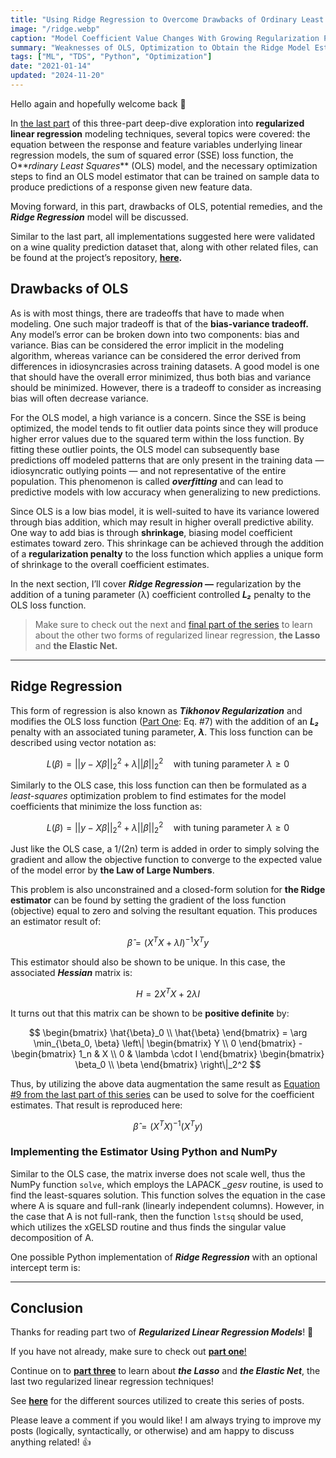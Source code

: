 ```yaml
---
title: "Using Ridge Regression to Overcome Drawbacks of Ordinary Least Squares (OLS)"
image: "/ridge.webp"
caption: "Model Coefficient Value Changes With Growing Regularization Penalty Values (Image by author)"
summary: "Weaknesses of OLS, Optimization to Obtain the Ridge Model Estimator, and an Implementation in Python Using Numpy"
tags: ["ML", "TDS", "Python", "Optimization"]
date: "2021-01-14"
updated: "2024-11-20"
---
```


Hello again and hopefully welcome back 👋

In [the last part](/blog/regularized-linear-regression-models-pt1) of this three-part deep-dive exploration into **regularized linear regression** modeling techniques, several topics were covered: the equation between the response and feature variables underlying linear regression models, the sum of squared error (SSE) loss function, the O**_rdinary Least Squares_** (OLS) model, and the necessary optimization steps to find an OLS model estimator that can be trained on sample data to produce predictions of a response given new feature data.

Moving forward, in this part, drawbacks of OLS, potential remedies, and the **_Ridge Regression_** model will be discussed.

Similar to the last part, all implementations suggested here were validated on a wine quality prediction dataset that, along with other related files, can be found at the project’s repository, [**here**](http://github.com/wyattowalsh/regularized-linear-regression-deep-dive)**.**

## Drawbacks of OLS

As is with most things, there are tradeoffs that have to made when modeling. One such major tradeoff is that of the **bias-variance tradeoff.** Any model’s error can be broken down into two components: bias and variance. Bias can be considered the error implicit in the modeling algorithm, whereas variance can be considered the error derived from differences in idiosyncrasies across training datasets. A good model is one that should have the overall error minimized, thus both bias and variance should be minimized. However, there is a tradeoff to consider as increasing bias will often decrease variance.

For the OLS model, a high variance is a concern. Since the SSE is being optimized, the model tends to fit outlier data points since they will produce higher error values due to the squared term within the loss function. By fitting these outlier points, the OLS model can subsequently base predictions off modeled patterns that are only present in the training data — idiosyncratic outlying points — and not representative of the entire population. This phenomenon is called **_overfitting_** and can lead to predictive models with low accuracy when generalizing to new predictions.

Since OLS is a low bias model, it is well-suited to have its variance lowered through bias addition, which may result in higher overall predictive ability. One way to add bias is through **shrinkage**, biasing model coefficient estimates toward zero. This shrinkage can be achieved through the addition of a **regularization penalty** to the loss function which applies a unique form of shrinkage to the overall coefficient estimates.

In the next section, I’ll cover **_Ridge Regression_ —** regularization by the addition of a tuning parameter (λ) coefficient controlled **_L₂_** penalty to the OLS loss function.

> Make sure to check out the next and [final part of the series](/blog/regularized-linear-regression-models-pt3) to learn about the other two forms of regularized linear regression, **the Lasso** and **the Elastic Net.**

---

## Ridge Regression

This form of regression is also known as **_Tikhonov Regularization_** and modifies the OLS loss function ([Part One](https://towardsdatascience.com/regularized-linear-regression-models-57bbdce90a8c): Eq. #7) with the addition of an **_L₂_** penalty with an associated tuning parameter, **_λ_**. This loss function can be described using vector notation as:

$$
L(\beta) = ||y - X\beta||_2^2 + \lambda||\beta||_2^2  \quad \text{with tuning parameter } \lambda \geq 0
$$

Similarly to the OLS case, this loss function can then be formulated as a _least-squares_ optimization problem to find estimates for the model coefficients that minimize the loss function as:

$$
L(\beta) = ||y - X\beta||_2^2 + \lambda||\beta||_2^2  \quad \text{with tuning parameter } \lambda \geq 0
$$

Just like the OLS case, a 1/(2n) term is added in order to simply solving the gradient and allow the objective function to converge to the expected value of the model error by **the Law of Large Numbers**.

This problem is also unconstrained and a closed-form solution for **the Ridge estimator** can be found by setting the gradient of the loss function (objective) equal to zero and solving the resultant equation. This produces an estimator result of:

$$
\hat{\beta} = (X^TX + \lambda I)^{-1}X^Ty
$$

This estimator should also be shown to be unique. In this case, the associated **_Hessian_** matrix is:

$$
H = 2X^TX + 2 \lambda I
$$

It turns out that this matrix can be shown to be **positive definite** by:

$$
\begin{bmatrix}
\hat{\beta}_0 \\
\hat{\beta}
\end{bmatrix} = 
\arg \min_{\beta_0, \beta} 
\left\|
\begin{bmatrix}
Y \\
0
\end{bmatrix} -
\begin{bmatrix}
1_n & X \\
0 & \lambda \cdot I
\end{bmatrix}
\begin{bmatrix}
\beta_0 \\
\beta
\end{bmatrix}
\right\|_2^2
$$

Thus, by utilizing the above data augmentation the same result as [Equation #9 from the last part of this series](https://towardsdatascience.com/regularized-linear-regression-models-57bbdce90a8c) can be used to solve for the coefficient estimates. That result is reproduced here:

$$\hat{\beta} = (X^TX)^{-1}(X^Ty)$$

### Implementing the Estimator Using Python and NumPy

Similar to the OLS case, the matrix inverse does not scale well, thus the NumPy function `solve`, which employs the LAPACK _\_gesv_ routine, is used to find the least-squares solution. This function solves the equation in the case where A is square and full-rank (linearly independent columns). However, in the case that A is not full-rank, then the function `lstsq` should be used, which utilizes the xGELSD routine and thus finds the singular value decomposition of A.

One possible Python implementation of **_Ridge Regression_** with an optional intercept term is:

<Gist url="https://gist.github.com/wyattowalsh/ea40197ce51b41503bfa188b4ffcecb6" />

---

## Conclusion

Thanks for reading part two of **_Regularized Linear Regression Models_**! 🙌

If you have not already, make sure to check out [**part one**!](/blog/regularized-linear-regression-models-pt1)

Continue on to [**part three**](/blog/regularized-linear-regression-models-pt3) to learn about **_the Lasso_** and **_the Elastic Net_**, the last two regularized linear regression techniques!

See [**here**](https://github.com/wyattowalsh/regularized-linear-regression-deep-dive/blob/master/SOURCES.md) for the different sources utilized to create this series of posts.

Please leave a comment if you would like! I am always trying to improve my posts (logically, syntactically, or otherwise) and am happy to discuss anything related! 👍